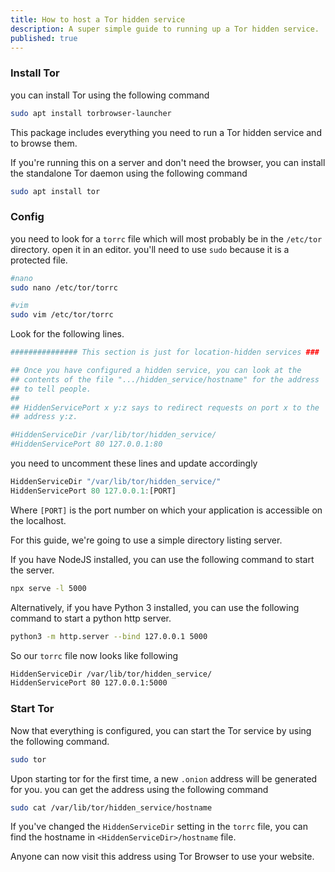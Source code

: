 ```yaml
---
title: How to host a Tor hidden service
description: A super simple guide to running up a Tor hidden service.
published: true
---
```


### Install Tor

you can install Tor using the following command

```bash
sudo apt install torbrowser-launcher
```

This package includes everything you need to run a Tor hidden service and to browse them.

If you're running this on a server and don't need the browser, you can install the standalone Tor daemon using the following command

```bash
sudo apt install tor
```

### Config

you need to look for a `torrc` file which will most probably be in the `/etc/tor` directory. open it in an editor. you'll need to use `sudo` because it is a protected file.

```bash
#nano
sudo nano /etc/tor/torrc

#vim
sudo vim /etc/tor/torrc
```

Look for the following lines.

```bash
############### This section is just for location-hidden services ###

## Once you have configured a hidden service, you can look at the
## contents of the file ".../hidden_service/hostname" for the address
## to tell people.
##
## HiddenServicePort x y:z says to redirect requests on port x to the
## address y:z.

#HiddenServiceDir /var/lib/tor/hidden_service/
#HiddenServicePort 80 127.0.0.1:80
```

you need to uncomment these lines and update accordingly

```ts
HiddenServiceDir "/var/lib/tor/hidden_service/"
HiddenServicePort 80 127.0.0.1:[PORT]
```

Where `[PORT]` is the port number on which your application is accessible on the localhost.

For this guide, we're going to use a simple directory listing server.

If you have NodeJS installed, you can use the following command to start the server.

```bash
npx serve -l 5000
```

Alternatively, if you have Python 3 installed, you can use the following command to start a python http server.

```bash
python3 -m http.server --bind 127.0.0.1 5000
```

So our `torrc` file now looks like following

```bash
HiddenServiceDir /var/lib/tor/hidden_service/
HiddenServicePort 80 127.0.0.1:5000
```

### Start Tor

Now that everything is configured, you can start the Tor service by using the following command.

```bash
sudo tor
```

Upon starting tor for the first time, a new `.onion` address will be generated for you. you can get the address using the following command

```bash
sudo cat /var/lib/tor/hidden_service/hostname
```

If you've changed the `HiddenServiceDir` setting in the `torrc` file, you can find the hostname in `<HiddenServiceDir>/hostname` file.

Anyone can now visit this address using Tor Browser to use your website.
